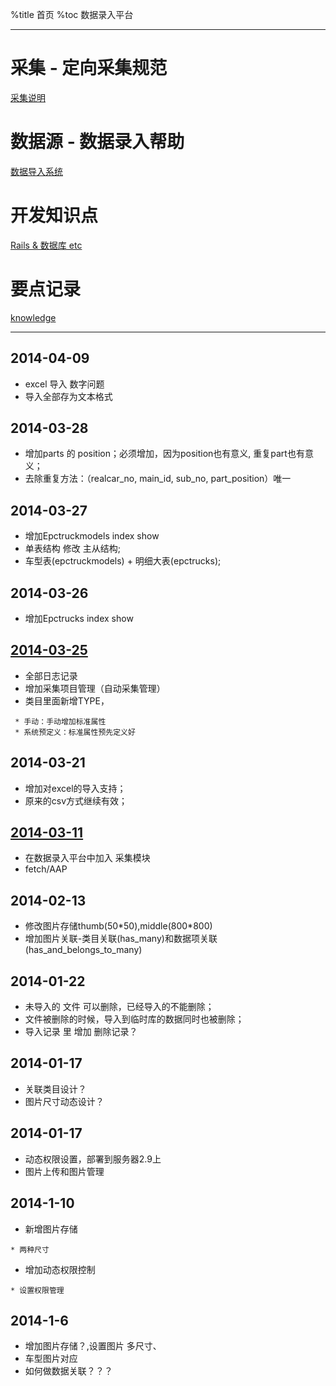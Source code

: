 %title 首页
%toc 数据录入平台 

<hr>
= 采集 - 定向采集规范 =
[[CaiJi|采集说明]] 

= 数据源 - 数据录入帮助 =
[[Jiapei|数据导入系统]]

= 开发知识点 =
[[rubyonrails|Rails & 数据库 etc]]

= 要点记录 =
[[knowledge]]
<hr>

== 2014-04-09 ==
* excel 导入 数字问题
* 导入全部存为文本格式

== 2014-03-28 ==
* 增加parts 的 position；必须增加，因为position也有意义, 重复part也有意义；
* 去除重复方法：（realcar_no, main_id, sub_no, part_position）唯一

== 2014-03-27 == 
* 增加Epctruckmodels index show
* 单表结构 修改 主从结构;
* 车型表(epctruckmodels) + 明细大表(epctrucks);


== 2014-03-26 == 
* 增加Epctrucks index show


==[[2014-03-25]]==
* 全部日志记录
* 增加采集项目管理（自动采集管理）
* 类目里面新增TYPE，
  * 手动：手动增加标准属性
  * 系统预定义：标准属性预先定义好 

==2014-03-21==
* 增加对excel的导入支持；
* 原来的csv方式继续有效；

==[[2014-03-11]]==
* 在数据录入平台中加入 采集模块
* fetch/AAP

==2014-02-13==
* 修改图片存储thumb(50*50),middle(800*800)
* 增加图片关联-类目关联(has_many)和数据项关联(has_and_belongs_to_many)

==2014-01-22==
* 未导入的 文件 可以删除，已经导入的不能删除；
* 文件被删除的时候，导入到临时库的数据同时也被删除；
* 导入记录 里 增加 删除记录？

==2014-01-17==
* 关联类目设计？
* 图片尺寸动态设计？


==2014-01-17==
* 动态权限设置，部署到服务器2.9上
* 图片上传和图片管理

==2014-1-10==
* 新增图片存储
 * 两种尺寸
* 增加动态权限控制
 * 设置权限管理

==2014-1-6==
* 增加图片存储？,设置图片 多尺寸、
* 车型图片对应
* 如何做数据关联？？？
